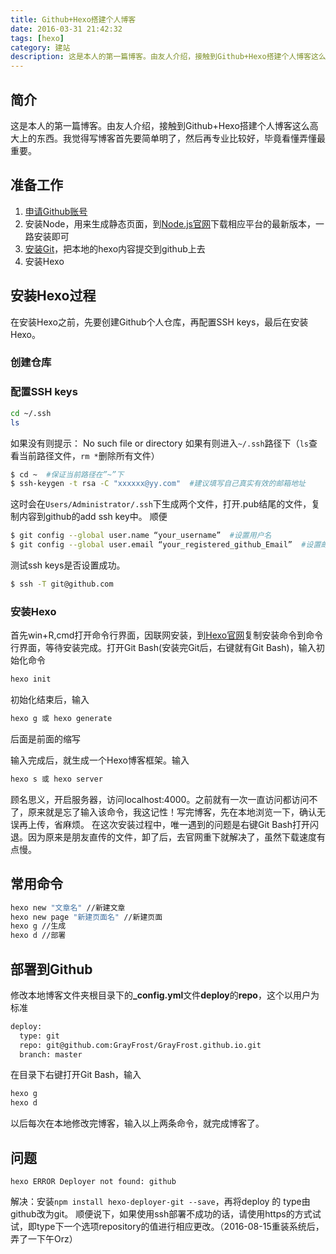 ```yaml
---
title: Github+Hexo搭建个人博客
date: 2016-03-31 21:42:32
tags: [hexo]
category: 建站
description: 这是本人的第一篇博客。由友人介绍，接触到Github+Hexo搭建个人博客这么高大上的东西。我觉得写博客首先要简单明了，然后再专业比较好，毕竟看懂弄懂最重要。
---
```


## 简介
这是本人的第一篇博客。由友人介绍，接触到Github+Hexo搭建个人博客这么高大上的东西。我觉得写博客首先要简单明了，然后再专业比较好，毕竟看懂弄懂最重要。

## 准备工作
1. [申请Github账号](http://jingyan.baidu.com/article/455a9950abe0ada167277864.html)
2. 安装Node，用来生成静态页面，到[Node.js官网](https://nodejs.org/en/)下载相应平台的最新版本，一路安装即可
3. [安装Git](https://git-scm.com/)，把本地的hexo内容提交到github上去
4. 安装Hexo

## 安装Hexo过程
在安装Hexo之前，先要创建Github个人仓库，再配置SSH keys，最后在安装Hexo。

### 创建仓库
### 配置SSH keys
```bash
cd ~/.ssh
ls
```
如果没有则提示： No such file or directory
如果有则进入`~/.ssh`路径下（`ls`查看当前路径文件，`rm *`删除所有文件）
```bash
$ cd ~  #保证当前路径在”~”下
$ ssh-keygen -t rsa -C "xxxxxx@yy.com"  #建议填写自己真实有效的邮箱地址
```
这时会在`Users/Administrator/.ssh`下生成两个文件，打开.pub结尾的文件，复制内容到github的add ssh key中。
顺便
```bash
$ git config --global user.name “your_username”  #设置用户名
$ git config --global user.email “your_registered_github_Email”  #设置邮箱地址
```
测试ssh keys是否设置成功。
```bash
$ ssh -T git@github.com
```

### 安装Hexo
首先win+R,cmd打开命令行界面，因联网安装，到[Hexo官网](https://hexo.io/)复制安装命令到命令行界面，等待安装完成。打开Git Bash(安装完Git后，右键就有Git Bash)，输入初始化命令
```bash
hexo init
```
初始化结束后，输入
```bash
hexo g 或 hexo generate
```
后面是前面的缩写

输入完成后，就生成一个Hexo博客框架。输入
```bash
hexo s 或 hexo server
```
顾名思义，开启服务器，访问localhost:4000。之前就有一次一直访问都访问不了，原来就是忘了输入该命令，我这记性！写完博客，先在本地浏览一下，确认无误再上传，省麻烦。
在这次安装过程中，唯一遇到的问题是右键Git Bash打开闪退。因为原来是朋友直传的文件，卸了后，去官网重下就解决了，虽然下载速度有点慢。

## 常用命令
```bash
hexo new "文章名" //新建文章
hexo new page "新建页面名" //新建页面
hexo g //生成
hexo d //部署
```

## 部署到Github
修改本地博客文件夹根目录下的<strong>_config.yml</strong>文件**deploy**的**repo**，这个以用户为标准
```bash
deploy:
  type: git
  repo: git@github.com:GrayFrost/GrayFrost.github.io.git
  branch: master
```
在目录下右键打开Git Bash，输入
```bash
hexo g
hexo d
```
以后每次在本地修改完博客，输入以上两条命令，就完成博客了。

## 问题
`hexo ERROR Deployer not found: github`

解决：安装`npm install hexo-deployer-git --save`，再将deploy 的 type由github改为git。
顺便说下，如果使用ssh部署不成功的话，请使用https的方式试试，即type下一个选项repository的值进行相应更改。（2016-08-15重装系统后，弄了一下午Orz）
